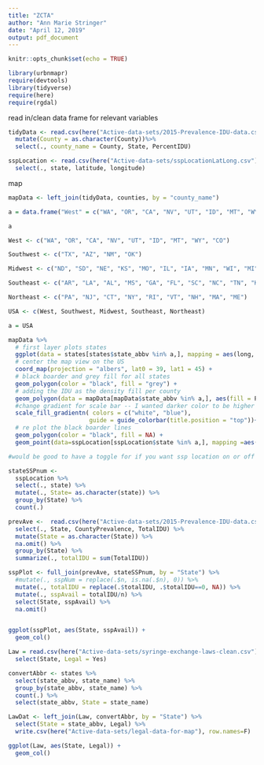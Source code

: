 ```yaml
---
title: "ZCTA"
author: "Ann Marie Stringer"
date: "April 12, 2019"
output: pdf_document
---
```


```r
knitr::opts_chunk$set(echo = TRUE)
```

```r
library(urbnmapr)
require(devtools)
library(tidyverse)
require(here)
require(rgdal)
```

read in/clean data frame for relevant variables
```r
tidyData <- read.csv(here("Active-data-sets/2015-Prevalence-IDU-data.csv")) %>%
  mutate(County = as.character(County))%>%
  select(., county_name = County, State, PercentIDU)

sspLocation <- read.csv(here("Active-data-sets/sspLocationLatLong.csv")) %>%
  select(., state, latitude, longitude) 
```

map
```r
mapData <- left_join(tidyData, counties, by = "county_name")

a = data.frame("West" = c("WA", "OR", "CA", "NV", "UT", "ID", "MT", "WY", "CO", NA, NA, NA, NA, NA), Southwest = c("TX", "AZ", "NM", "OK", NA, NA,NA,NA,NA,NA,NA,NA,NA,NA), Midwest = c("ND", "SD", "NE", "KS", "MO", "IL", "IA", "MN", "WI", "MI", "OH", "IN", NA, NA), Southeast = c("AR", "LA", "AL", "MS", "GA", "FL", "SC", "NC", "TN", "KY", "VA", "DE", "MD", "WV"), Northeast = c("PA", "NJ", "CT", "NY", "RI", "VT", "NH", "MA", "ME", NA,NA,NA,NA,NA))

a

West <- c("WA", "OR", "CA", "NV", "UT", "ID", "MT", "WY", "CO")

Southwest <- c("TX", "AZ", "NM", "OK")

Midwest <- c("ND", "SD", "NE", "KS", "MO", "IL", "IA", "MN", "WI", "MI", "OH", "IN")

Southeast <- c("AR", "LA", "AL", "MS", "GA", "FL", "SC", "NC", "TN", "KY", "VA", "DE", "MD", "WV")

Northeast <- c("PA", "NJ", "CT", "NY", "RI", "VT", "NH", "MA", "ME")

USA <- c(West, Southwest, Midwest, Southeast, Northeast) 

a = USA

mapData %>%
  # first layer plots states 
  ggplot(data = states[states$state_abbv %in% a,], mapping = aes(long, lat, group=group)) + 
  # center the map view on the US
  coord_map(projection = "albers", lat0 = 39, lat1 = 45) +
  # black boarder and grey fill for all states
  geom_polygon(color = "black", fill = "grey") +
  # adding the IDU as the density fill per county
  geom_polygon(data = mapData[mapData$state_abbv %in% a,], aes(fill = PercentIDU)) +
  #change gradient for scale bar -- I wanted darker color to be higher IDU density. 
  scale_fill_gradientn( colors = c("white", "blue"),
                       guide = guide_colorbar(title.position = "top"))+
  # re plot the black boarder lines
  geom_polygon(color = "black", fill = NA) +
  geom_point(data=sspLocation[sspLocation$state %in% a,], mapping =aes(x=longitude, y=latitude), inherit.aes = FALSE)

#would be good to have a toggle for if you want ssp location on or off -- so we can see the chloropleth better


```

```r
stateSSPnum <- 
  sspLocation %>%
  select(., state) %>%
  mutate(., State= as.character(state)) %>%
  group_by(State) %>%
  count(.)

prevAve <-  read.csv(here("Active-data-sets/2015-Prevalence-IDU-data.csv")) %>%
  select(., State, CountyPrevalence, TotalIDU) %>%
  mutate(State = as.character(State)) %>%
  na.omit() %>%
  group_by(State) %>%
  summarize(., totalIDU = sum(TotalIDU)) 

sspPlot <- full_join(prevAve, stateSSPnum, by = "State") %>%
  #mutate(., sspNum = replace(.$n, is.na(.$n), 0)) %>%
  mutate(., totalIDU = replace(.$totalIDU, .$totalIDU==0, NA)) %>%
  mutate(., sspAvail = totalIDU/n) %>%
  select(State, sspAvail) %>%
  na.omit()


ggplot(sspPlot, aes(State, sspAvail)) +
  geom_col()

```

```r
Law = read.csv(here("Active-data-sets/syringe-exchange-laws-clean.csv")) %>%
  select(State, Legal = Yes) 

convertAbbr <- states %>%
  select(state_abbv, state_name) %>%
  group_by(state_abbv, state_name) %>%
  count(.) %>% 
  select(state_abbv, State = state_name)

LawDat <- left_join(Law, convertAbbr, by = "State") %>%
  select(State = state_abbv, Legal) %>%
  write.csv(here("Active-data-sets/legal-data-for-map"), row.names=F)

ggplot(Law, aes(State, Legal)) +
  geom_col()
```

